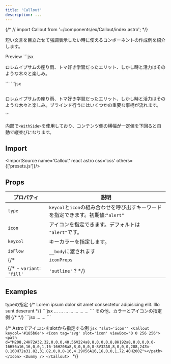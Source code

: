 ```yaml
---
title: 'Callout'
description: ...
---
```



{/* // import Callout from '~/components/ex/Callout/index.astro'; */}



短い文言を目立たせて強調表示したい時に使えるコンポーネントの作成例を紹介します。


<Preview>
	<PreviewTitle>Preview</PreviewTitle>
	<PreviewArea resize p='30'>
		<Callout>
			<Dummy lang='ja' />
		</Callout>
	</PreviewArea>
	<PreviewCode slot='tab' label='JSX'>
		```jsx
		<Callout>
			<p>ロレムイプサムの座り雨、トマ好き学習だったエリット、しかし時と活力はそのような木々と楽しみ。</p>
		</Callout>
		```
	</PreviewCode>
	<PreviewCode slot='tab' label='HTML'>
		```jsx
		<div class="c--callout l--withSide u--colbox -p:20 -bd -bdrs:10 -g:20" style="--keycol:var(--red)">
			<div class="c--callout__icon l--center -c -fz:xl -p:5" data-is-side style='--c:var(--keycol)'>
				<svg xmlns="http://www.w3.org/2000/svg" viewBox="0 0 256 256" width="1em" height="1em" fill="currentColor" focusable="false" class="l--icon" aria-hidden="true">...</svg>
			</div>
			<div class="c--callout__body">
				<p>ロレムイプサムの座り雨、トマ好き学習だったエリット、しかし時と活力はそのような木々と楽しみ。ブラインド行うにはいくつかの重要な事柄が流れます。</p>
			</div>
		 </div>
		```
	</PreviewCode>
</Preview>

内部で`<WithSide>`を使用しており、コンテンツ側の横幅が一定値を下回ると自動で縦並びになります。

## Import

<ImportSource name='Callout' react astro css='css' others={['presets.js']}/>


## Props

| プロパティ | 説明 |
|---|---|
|`type`|`keycol`と`icon`の組み合わせを呼び出すキーワードを指定できます。初期値:`"alert"`|
|`icon`| アイコンを指定できます。デフォルトは `"alert"`です。|
|`keycol`| キーカラーを指定します。|
|`isFlow`|`__body`に渡されます|
{/* | `iconProps` | アイコン（`<Icon>`）に渡すpropsを指定できます。| */}
{/* - `variant`: `'fill'` | `'outline'` ? */}


## Examples


<Preview>
	<PreviewTitle>
		typeの指定
	</PreviewTitle>
	<PreviewArea p='30' resize>
		<Callout type='alert' bdrs='10'>
			<Dummy lang='ja' length='codes' />
		</Callout>
		<Callout type='point' bdrs='10'>
			<Dummy lang='ja' length='codes' />
		</Callout>
		<Callout type='warning' bdrs='10'>
			<Dummy lang='ja' length='codes' />
		</Callout>
		<Callout type='check' bdrs='10'>
			<Dummy lang='ja' length='codes' />
		</Callout>
		<Callout type='info' bdrs='10'>
			<Dummy lang='ja' length='codes' />
		</Callout>
		<Callout type='help' bdrs='10'>
			<Dummy lang='ja' length='codes' />
		</Callout>
		<Callout type='note' bdrs='10'>
			<Dummy lang='ja' length='codes' />
		</Callout>
		{/* <Callout icon={Book}>
			Lorem ipsum dolor sit amet consectetur adipisicing elit. Illo sunt deserunt
		</Callout> */}
	</PreviewArea>
	<PreviewCode slot='tab' label='JSX'>
	```jsx
	<Callout type='alert' bdrs='10'>...</Callout>
	<Callout type='point' bdrs='10'>...</Callout>
	<Callout type='warning' bdrs='10'>...</Callout>
	<Callout type='check' bdrs='10'>...</Callout>
	<Callout type='info' bdrs='10'>...</Callout>
	<Callout type='help' bdrs='10'>...</Callout>
	<Callout type='note' bdrs='10'>...</Callout>
	```
	</PreviewCode>
</Preview>


<Preview>
	<PreviewTitle>
		その他、カラーとアイコンの指定例
	</PreviewTitle>
	<PreviewArea p='30'>
		<Callout icon='good' keycol='pink'>
			<Dummy lang='ja' length='codes' />
		</Callout>
		{/* <Callout icon='bad' keycol='blue'>
			<Dummy lang='ja' length='codes' />
		</Callout> */}
		<Callout icon='book' keycol='#185b6e'>
			<Dummy lang='ja' length='codes' />
		</Callout>
	</PreviewArea>
	<PreviewCode slot='tab' label='JSX'>
	```jsx
	<Callout icon='good' keycol='green'>...</Callout>
	<Callout icon='book' keycol='#185b6e'>...</Callout>
	```
	</PreviewCode>
</Preview>


{/* <Preview>
	<PreviewTitle>
		Astroでアイコンをslotから指定する例
	</PreviewTitle>
	<PreviewArea resize p='30'>
		<Callout keycol='#185b6e'>
			<Icon tag='svg' slot='icon' viewBox="0 0 256 256">
				<path d="M208,24H72A32,32,0,0,0,40,56V224a8,8,0,0,0,8,8H192a8,8,0,0,0,0-16H56a16,16,0,0,1,16-16H208a8,8,0,0,0,8-8V32A8,8,0,0,0,208,24Zm-8,160H72a31.82,31.82,0,0,0-16,4.29V56A16,16,0,0,1,72,40H200Z"></path>
			</Icon>
			<Dummy />
		</Callout>
	</PreviewArea>
	<PreviewCode slot='tab' label='Astro'>
		```jsx "slot='icon'"
		<Callout keycol='#185b6e'>
			<Icon tag='svg' slot='icon' viewBox="0 0 256 256">
				<path d="M208,24H72A32,32,0,0,0,40,56V224a8,8,0,0,0,8,8H192a8,8,0,0,0,0-16H56a16,16,0,0,1,16-16H208a8,8,0,0,0,8-8V32A8,8,0,0,0,208,24Zm-8,160H72a31.82,31.82,0,0,0-16,4.29V56A16,16,0,0,1,72,40H200Z"></path>
			</Icon>
			<Dummy />
		</Callout>
		```
	</PreviewCode>
</Preview> */}

